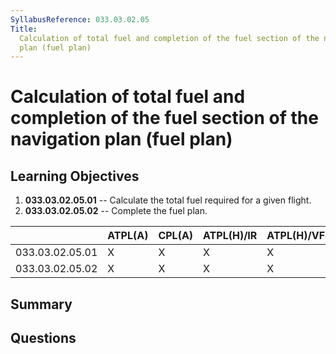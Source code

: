 ```yaml
---
SyllabusReference: 033.03.02.05
Title:
  Calculation of total fuel and completion of the fuel section of the navigation
  plan (fuel plan)
---
```


# Calculation of total fuel and completion of the fuel section of the navigation plan (fuel plan)

## Learning Objectives

1. **033.03.02.05.01** -- Calculate the total fuel required for a given flight.
2. **033.03.02.05.02** -- Complete the fuel plan.

|                 | ATPL(A) | CPL(A) | ATPL(H)/IR | ATPL(H)/VFR | CPL(H) | IR  | CBIR(A) |
| --------------- | ------- | ------ | ---------- | ----------- | ------ | --- | ------- |
| 033.03.02.05.01 | X       | X      | X          | X           | X      |     |         |
| 033.03.02.05.02 | X       | X      | X          | X           | X      |     |         |

## Summary

## Questions
